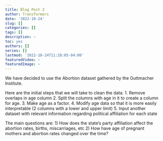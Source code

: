 ```yaml
---
title: Blog Post 2
author: Transformers
date: '2022-10-24'
slug: []
categories: []
tags: []
description: ~
toc: yes
authors: []
series: []
lastmod: '2022-10-24T11:28:05-04:00'
featuredVideo: ~
featuredImage: ~
---
```


We have decided to use the Abortion dataset gathered by the Guttmacher Institute. 

Here are the initial steps that we will take to clean the data. 
1. Remove overlaps in age column
2. Split the columns with age in it to create a column for age. 
3. Make age as a factor.
4. Modify age data so that it is more easily interpretable (2 columns with a lower and upper limit)
5. Input another dataset with relevant information regarding political affiliation for each state

The main questions are: 1) How does the state’s party affiliation affect the abortion rates, births, miscarriages, etc 2) How have age of pregnant mothers and abortion rates changed over the time?